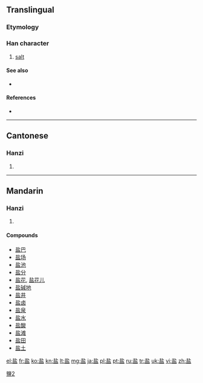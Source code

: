 {{also|鹽|塩}}<!-- may be replaced by zh-forms -->
==Translingual==
{{ja-forms|[[塩]]|盐|[[鹽]]}}

===Etymology===
{{Han simp|鹽}}

===Han character===
{{Han char|rn=108|rad=皿|as=05|sn=10|four=|canj=土卜月廿 (GYBT)}}

# [[salt]]

====See also====
* {{l|mul|咸}}

====References====
* {{Han ref|kx=0794.041|hdz=42559.030|uh=76D0|ud=30416}}

----

==Cantonese==

===Hanzi===
{{yue-hanzi|jyut=|y=yim4|tra=鹽}}

# {{defn|lang=yue|sort=皿05}}

----

==Mandarin==

===Hanzi===
{{cmn-hanzi|tra=鹽|pin=[[yán]] ([[yan2]])|wg=yen<sup>2</sup>}}

# {{defn|lang=cmn|sort=皿05}}

====Compounds====
* [[盐巴]]
* [[盐场]]
* [[盐池]]
* [[盐分]]
* [[盐花]], [[盐花儿]]
* [[盐碱地]]
* [[盐井]]
* [[盐卤]]
* [[盐泉]]
* [[盐水]]
* [[盐酸]]
* [[盐滩]]
* [[盐田]]
* [[盐土]]

[[Category:CJKV characters simplified differently in Japan and China|鹽2]]

[[el:盐]]
[[fr:盐]]
[[ko:盐]]
[[kn:盐]]
[[lt:盐]]
[[mg:盐]]
[[ja:盐]]
[[pl:盐]]
[[pt:盐]]
[[ru:盐]]
[[tr:盐]]
[[uk:盐]]
[[vi:盐]]
[[zh:盐]]